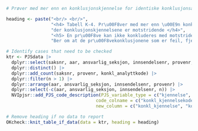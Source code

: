 ```r
# Prøver med mer enn en konklusjonskjennelse for identiske konklusjonsanalytter og der konklusjonskjennelsene er motstridende

heading <- paste("<br/> <br/>",
                 "<h4> Tabell K-4. Pr\u00F8ver med mer enn \u00E9n konklusjonskjennelse for identiske konklusjonsanalytter og",
                 "der konklusjonskjennelsene er motstridende </h4>",
                 "<h5> En pr\u00F8ve kan ikke konkluderes med motstridende pr\u00F8vekonklusjoner for samme pr\u00F8veanalytt.",
                 "Ber om at de pr\u00F8vekonklusjonene som er feil, fjernes fra saken. </h5>")

# Identify cases that need to be checked
ktr <- PJSdata |>
  dplyr::select(saksnr, aar, ansvarlig_seksjon, innsendelsenr, provenr, konkl_kjennelsekode, konkl_analyttkode) |>
  dplyr::distinct() |>
  dplyr::add_count(saksnr, provenr, konkl_analyttkode) |>
  dplyr::filter(n > 1) |>
  dplyr::arrange(aar, ansvarlig_seksjon, innsendelsenr, provenr) |>
  dplyr::select(-c(aar, ansvarlig_seksjon, innsendelsenr, n)) |>
  NVIpjsr::add_PJS_code_description(PJS_variable_type = c("kjennelse", "analytt"),
                                  code_colname = c("konkl_kjennelsekode", "konkl_analyttkode"),
                                  new_column = c("konkl_kjennelse", "konkl_analytt")) 

# Remove heading if no data to report
OKcheck::knit_table_if_data(data = ktr, heading = heading)
```

